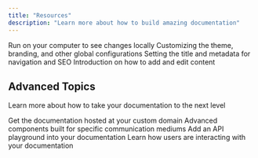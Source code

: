 ```yaml
---
title: "Resources"
description: "Learn more about how to build amazing documentation"
---
```


<CardGroup>

<Card title="Development" icon="rectangle-terminal" href="https://mintlify.com/docs/development">
  Run on your computer to see changes locally
</Card>

<Card title="Global Settings" icon="sliders" href="https://mintlify.com/docs/settings/global">
  Customizing the theme, branding, and other global configurations
</Card>

<Card title="Page Titles and Metadata" icon="heading" href="https://mintlify.com/docs/settings/page">
  Setting the title and metadata for navigation and SEO
</Card>

<Card title="Writing Content" icon="pen-nib" href="https://mintlify.com/docs/components/overview">
  Introduction on how to add and edit content
</Card>

</CardGroup>

## Advanced Topics

Learn more about how to take your documentation to the next level

<CardGroup>

<Card title="Custom Domains" icon="browser" href="https://mintlify.com/docs/settings/custom-domain/subdomain">
  Get the documentation hosted at your custom domain
</Card>

<Card title="Advanced Components" icon="paintbrush-pencil" href="https://mintlify.com/docs/components/advanced/accordion">
  Advanced components built for specific communication mediums
</Card>

<Card title="API Components" icon="square-code" href="https://mintlify.com/docs/api-components/overview">
  Add an API playground into your documentation
</Card>

<Card title="Analytics" icon="chart-mixed" href="https://mintlify.com/docs/analytics/supported-integrations">
  Learn how users are interacting with your documentation
</Card>

</CardGroup>